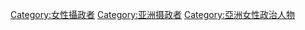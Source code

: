 [[Category:女性攝政者|Category:女性攝政者]]
[[Category:亚洲摄政者|Category:亚洲摄政者]]
[[Category:亞洲女性政治人物|Category:亞洲女性政治人物]]